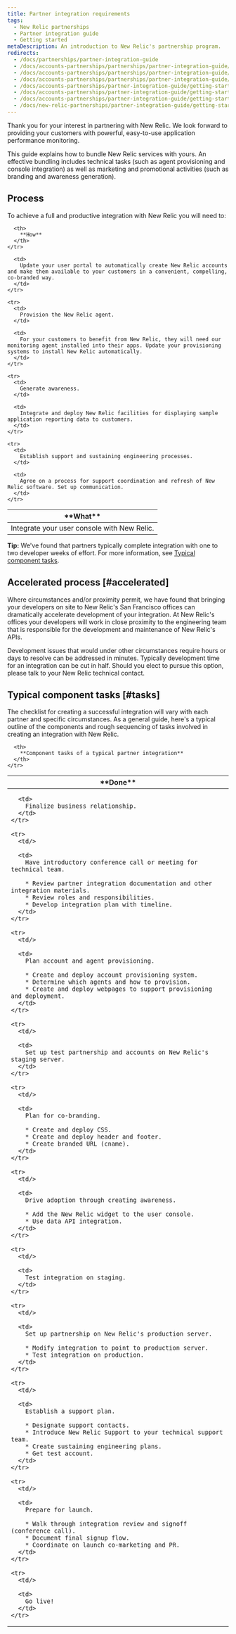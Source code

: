 ```yaml
---
title: Partner integration requirements
tags:
  - New Relic partnerships
  - Partner integration guide
  - Getting started
metaDescription: An introduction to New Relic's partnership program.
redirects:
  - /docs/partnerships/partner-integration-guide
  - /docs/accounts-partnerships/partnerships/partner-integration-guide/partner-integration-guide
  - /docs/accounts-partnerships/partnerships/partner-integration-guide/integration-requirements
  - /docs/accounts-partnerships/partnerships/partner-integration-guide/driving-adoption-creating-awareness
  - /docs/accounts-partnerships/partner-integration-guide/getting-started/integration-requirements
  - /docs/accounts-partnerships/partner-integration-guide/getting-started/partner-integration-requirements
  - /docs/accounts-partnerships/partner-integration-guide/getting-started/driving-adoption-creating-awareness
  - /docs/new-relic-partnerships/partner-integration-guide/getting-started/driving-adoption-creating-awareness
---
```


Thank you for your interest in partnering with New Relic. We look forward to providing your customers with powerful, easy-to-use application performance monitoring.

This guide explains how to bundle New Relic services with yours. An effective bundling includes technical tasks (such as agent provisioning and console integration) as well as marketing and promotional activities (such as branding and awareness generation).

## Process

To achieve a full and productive integration with New Relic you will need to:

<table>
  <thead>
    <tr>
      <th width={200}>
        **What**
      </th>

      <th>
        **How**
      </th>
    </tr>
  </thead>

  <tbody>
    <tr>
      <td>
        Integrate your user console with New Relic.
      </td>

      <td>
        Update your user portal to automatically create New Relic accounts and make them available to your customers in a convenient, compelling, co-branded way.
      </td>
    </tr>

    <tr>
      <td>
        Provision the New Relic agent.
      </td>

      <td>
        For your customers to benefit from New Relic, they will need our monitoring agent installed into their apps. Update your provisioning systems to install New Relic automatically.
      </td>
    </tr>

    <tr>
      <td>
        Generate awareness.
      </td>

      <td>
        Integrate and deploy New Relic facilities for displaying sample application reporting data to customers.
      </td>
    </tr>

    <tr>
      <td>
        Establish support and sustaining engineering processes.
      </td>

      <td>
        Agree on a process for support coordination and refresh of New Relic software. Set up communication.
      </td>
    </tr>
  </tbody>
</table>

**Tip:** We've found that partners typically complete integration with one to two developer weeks of effort. For more information, see [Typical component tasks](#tasks).

## Accelerated process [#accelerated]

Where circumstances and/or proximity permit, we have found that bringing your developers on site to New Relic's San Francisco offices can dramatically accelerate development of your integration. At New Relic's offices your developers will work in close proximity to the engineering team that is responsible for the development and maintenance of New Relic's APIs.

Development issues that would under other circumstances require hours or days to resolve can be addressed in minutes. Typically development time for an integration can be cut in half. Should you elect to pursue this option, please talk to your New Relic technical contact.

## Typical component tasks [#tasks]

The checklist for creating a successful integration will vary with each partner and specific circumstances. As a general guide, here's a typical outline of the components and rough sequencing of tasks involved in creating an integration with New Relic.

<table>
  <thead>
    <tr>
      <th width={75}>
        **Done**
      </th>

      <th>
        **Component tasks of a typical partner integration**
      </th>
    </tr>
  </thead>

  <tbody>
    <tr>
      <td/>

      <td>
        Finalize business relationship.
      </td>
    </tr>

    <tr>
      <td/>

      <td>
        Have introductory conference call or meeting for technical team.

        * Review partner integration documentation and other integration materials.
        * Review roles and responsibilities.
        * Develop integration plan with timeline.
      </td>
    </tr>

    <tr>
      <td/>

      <td>
        Plan account and agent provisioning.

        * Create and deploy account provisioning system.
        * Determine which agents and how to provision.
        * Create and deploy webpages to support provisioning and deployment.
      </td>
    </tr>

    <tr>
      <td/>

      <td>
        Set up test partnership and accounts on New Relic's staging server.
      </td>
    </tr>

    <tr>
      <td/>

      <td>
        Plan for co-branding.

        * Create and deploy CSS.
        * Create and deploy header and footer.
        * Create branded URL (cname).
      </td>
    </tr>

    <tr>
      <td/>

      <td>
        Drive adoption through creating awareness.

        * Add the New Relic widget to the user console.
        * Use data API integration.
      </td>
    </tr>

    <tr>
      <td/>

      <td>
        Test integration on staging.
      </td>
    </tr>

    <tr>
      <td/>

      <td>
        Set up partnership on New Relic's production server.

        * Modify integration to point to production server.
        * Test integration on production.
      </td>
    </tr>

    <tr>
      <td/>

      <td>
        Establish a support plan.

        * Designate support contacts.
        * Introduce New Relic Support to your technical support team.
        * Create sustaining engineering plans.
        * Get test account.
      </td>
    </tr>

    <tr>
      <td/>

      <td>
        Prepare for launch.

        * Walk through integration review and signoff (conference call).
        * Document final signup flow.
        * Coordinate on launch co-marketing and PR.
      </td>
    </tr>

    <tr>
      <td/>

      <td>
        Go live!
      </td>
    </tr>
  </tbody>
</table>

